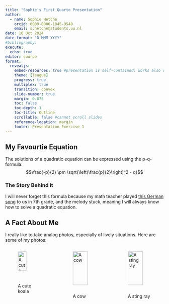 ```yaml
---
title: "Sophie's First Quarto Presentation"
author: 
  - name: Sophie Hetche
    orcid: 0009-0006-1845-9540
    email: s.hetche@students.uu.nl
date: 16 Oct 2024
date-format: "D MMM YYYY"
#bibliography: 
execute: 
  echo: true
editor: source
format: 
  revealjs:
    embed-resources: true #presentation is self-contained: works also wihtout internet connectivity
    theme: [league]
    progress: true
    multiplex: true
    transition: convex
    slide-number: true
    margin: 0.075
    toc: false
    toc-depth: 1
    toc-title: Outline
    scrollable: false #cannot scroll slides
    reference-location: margin
    footer: Presentation Exercise 1
---
```


## My Favourtie Equation

The solutions of a quadratic equation can be expressed using the p-q-formula: $$\frac{-p}{2} \pm \sqrt{\left(\frac{p}{2}\right)^2 - q}$$

<div class="fragment">
  
### The Story Behind it

I will never forget this formula because my math teacher played [this German song](https://www.youtube.com/watch?v=tRblwTsX6hQ) to us in 7th grade, and the melody stuck, meaning I will always know how to solve a quadratic equation.

</div>

## A Fact About Me

I really like to take analog photos, especially of lively situations. Here are some of my photos:

::: columns
::: {.column width="33%"}
![A cute koala](koala.jpg){fig-align="left" width="60%"}
:::
::: {.column width="33%"}
![A cow](cow.jpg){fig-align="left" width="80%"}
:::
::: {.column width="33%"}
![A sting ray](ray.jpg){fig-align="left" width="80%"}
:::
:::